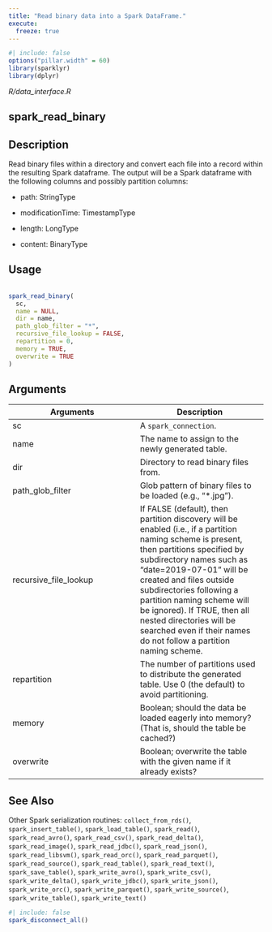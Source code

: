 ```yaml
---
title: "Read binary data into a Spark DataFrame."
execute:
  freeze: true
---
```


```r
#| include: false
options("pillar.width" = 60)
library(sparklyr) 
library(dplyr)
```

*R/data_interface.R*

## spark_read_binary

## Description

 Read binary files within a directory and convert each file into a record within the resulting Spark dataframe. The output will be a Spark dataframe with the following columns and possibly partition columns:        

- path: StringType     

- modificationTime: TimestampType     

- length: LongType     

- content: BinaryType  

 


## Usage
```r
 
spark_read_binary( 
  sc, 
  name = NULL, 
  dir = name, 
  path_glob_filter = "*", 
  recursive_file_lookup = FALSE, 
  repartition = 0, 
  memory = TRUE, 
  overwrite = TRUE 
) 
```

## Arguments
|Arguments|Description|
|---|---|
| sc | A `spark_connection`. |
| name | The name to assign to the newly generated table. |
| dir | Directory to read binary files from. |
| path_glob_filter | Glob pattern of binary files to be loaded (e.g., "*.jpg"). |
| recursive_file_lookup | If FALSE (default), then partition discovery will be enabled (i.e., if a partition naming scheme is present, then partitions specified by subdirectory names such as "date=2019-07-01" will be created and files outside subdirectories following a partition naming scheme will be ignored). If TRUE, then all nested directories will be searched even if their names do not follow a partition naming scheme. |
| repartition | The number of partitions used to distribute the generated table. Use 0 (the default) to avoid partitioning. |
| memory | Boolean; should the data be loaded eagerly into memory? (That is, should the table be cached?) |
| overwrite | Boolean; overwrite the table with the given name if it already exists? |






## See Also
 Other Spark serialization routines:  `collect_from_rds()`, `spark_insert_table()`, `spark_load_table()`, `spark_read()`, `spark_read_avro()`, `spark_read_csv()`, `spark_read_delta()`, `spark_read_image()`, `spark_read_jdbc()`, `spark_read_json()`, `spark_read_libsvm()`, `spark_read_orc()`, `spark_read_parquet()`, `spark_read_source()`, `spark_read_table()`, `spark_read_text()`, `spark_save_table()`, `spark_write_avro()`, `spark_write_csv()`, `spark_write_delta()`, `spark_write_jdbc()`, `spark_write_json()`, `spark_write_orc()`, `spark_write_parquet()`, `spark_write_source()`, `spark_write_table()`, `spark_write_text()` 


```r
#| include: false
spark_disconnect_all()
```
